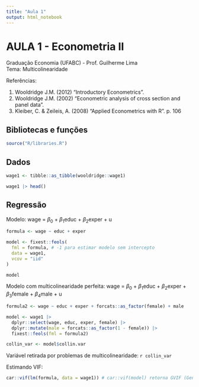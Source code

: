 ```yaml
---
title: "Aula 1"
output: html_notebook
---
```


# AULA 1 - Econometria II

Graduação Economia (UFABC) - Prof. Guilherme Lima\
Tema: Multicolinearidade

Referências:

1.  Wooldridge J.M. (2012) "Introductory Econometrics".
2.  Wooldridge J.M. (2002) "Econometric analysis of cross section and panel data".
3.  Kleiber, C. & Zeileis, A. (2008) "Applied Econometrics with R". p. 106

## Bibliotecas e funções

```r
source("R/libraries.R")
```

## Dados

```r
wage1 <- tibble::as_tibble(wooldridge::wage1)

wage1 |> head()
```

## Regressão

Modelo: wage = $\beta_0$ + $\beta_1$educ + $\beta_2$exper + u

```r
formula <- wage ~ educ + exper

model <- fixest::feols(
  fml = formula, # -1 para estimar modelo sem intercepto
  data = wage1,
  vcov = "iid"
)

model
```

Modelo com multicolinearidade perfeita: wage = $\beta_0$ + $\beta_1$educ + $\beta_2$exper + $\beta_3$female + $\beta_4$male + u

```r
formula2 <- wage ~ educ + exper + forcats::as_factor(female) + male

model <- wage1 |> 
  dplyr::select(wage, educ, exper, female) |> 
  dplyr::mutate(male = forcats::as_factor(1 - female)) |> 
  fixest::feols(fml = formula2)

collin_var <- model$collin.var
```

Variável retirada por problemas de multicolinearidade: `r collin_var`

Estimando VIF:

```r
car::vif(lm(formula, data = wage1)) # car::vif(model) retorna GVIF (Generalized Variance Inflation Factor)
```
